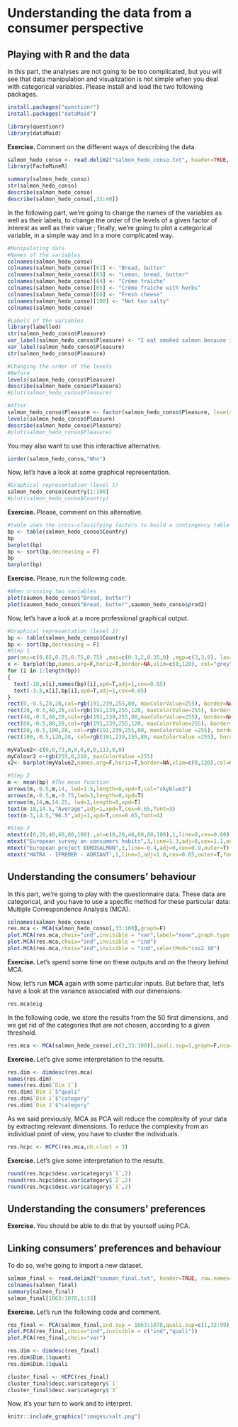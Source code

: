 # Understanding the data from a consumer perspective
## Playing with R and the data

In this part, the analyses are not going to be too complicated, but you will see that data manipulation and visualization is not simple when you deal with categorical variables.
Please install and load the two following packages.

```r
install.packages("questionr")
install.packages("dataMaid")
```

```r
library(questionr)
library(dataMaid)
```

**Exercise. **Comment on the different ways of describing the data.

```r
salmon_hedo_conso <- read.delim2("salmon_hedo_conso.txt", header=TRUE, row.names=1, comment.char="#",dec=",",stringsAsFactors=TRUE)
library(FactoMineR)
```


```r
summary(salmon_hedo_conso)
str(salmon_hedo_conso)
describe(salmon_hedo_conso)
describe(salmon_hedo_conso[,32:40])
```

In the following part, we're going to change the names of the variables as well as their labels, to change the order of the levels of a given factor of interest as well as their value ; finally, we're going to plot a categorical variable, in a simple way and in a more complicated way.

```r
#Manipulating data
#Names of the variables
colnames(salmon_hedo_conso)
colnames(salmon_hedo_conso)[62] <- "Bread, butter"
colnames(salmon_hedo_conso)[63] <- "Lemon, bread, butter"
colnames(salmon_hedo_conso)[64] <- "Crême fraîche"
colnames(salmon_hedo_conso)[65] <- "Crême fraîche with herbs"
colnames(salmon_hedo_conso)[66] <- "Fresh cheese"
colnames(salmon_hedo_conso)[100] <- "Not too salty"
colnames(salmon_hedo_conso)

#Labels of the variables
library(labelled)
str(salmon_hedo_conso$Pleasure)
var_label(salmon_hedo_conso$Pleasure) <- "I eat smoked salmon because it is a product which gives me pleasure"
var_label(salmon_hedo_conso$Pleasure)
str(salmon_hedo_conso$Pleasure)
```

```r
#Changing the order of the levels
#Before
levels(salmon_hedo_conso$Pleasure)
describe(salmon_hedo_conso$Pleasure)
#plot(salmon_hedo_conso$Pleasure)

#After
salmon_hedo_conso$Pleasure <- factor(salmon_hedo_conso$Pleasure, levels=c("Comp. Disa.","Most. Disa.","Neither", "Most. Agree","Comp. Agree"))
levels(salmon_hedo_conso$Pleasure)
describe(salmon_hedo_conso$Pleasure)
#plot(salmon_hedo_conso$Pleasure)
```

You may also want to use this interactive alternative.

```r
iorder(salmon_hedo_conso,"Who")
```

Now, let's have a look at some graphical representation.

```r
#Graphical representation (level 1)
salmon_hedo_conso$Country[1:100]
#plot(salmon_hedo_conso$Country)
```

**Exercise. **Please, comment on this alternative.

```r
#table uses the cross-classifying factors to build a contingency table of the counts at each combination of factor levels
bp <- table(salmon_hedo_conso$Country) 
bp
barplot(bp)
bp <- sort(bp,decreasing = F)
bp
barplot(bp)
```

**Exercise. **Please, run the following code.
```r
#When crossing two variables
plot(saumon_hedo_conso$"Bread, butter")
plot(saumon_hedo_conso$"Bread, butter",saumon_hedo_conso$prod2)
```

Now, let's have a look at a more professional graphical output.

```r
#Graphical representation (level 2)
bp <- table(salmon_hedo_conso$Country) 
bp <- sort(bp,decreasing = F)
#Step 1
par(omi=c(0.65,0.25,0.75,0.75) ,mai=c(0.3,2,0.35,0) ,mgp=c(3,3,0), las=1)
x <- barplot(bp,names.arg=F,horiz=T,border=NA,xlim=c(0,120), col="grey", cex.names=0.85,axes=F)
for (i in 1:length(bp))
{
  text(-18,x[i],names(bp)[i],xpd=T,adj=1,cex=0.85) 
  text(-3.5,x[i],bp[i],xpd=T,adj=1,cex=0.85) 
}
rect(0,-0.5,20,28,col=rgb(191,239,255,80, maxColorValue=255), border=NA)
rect(20,-0.5,40,28,col=rgb(191,239,255,120, maxColorValue=255), border=NA)
rect(40,-0.5,60,28,col=rgb(191,239,255,80,maxColorValue=255), border=NA)
rect(60,-0.5,80,28,col=rgb(191,239,255,120, maxColorValue=255), border=NA)
rect(80,-0.5,100,28, col=rgb(191,239,255,80, maxColorValue =255), border=NA)
rect(100,-0.5,120,28, col=rgb(191,239,255,80, maxColorValue =255), border=NA)

myValue2<-c(0,0,73,0,0,0,0,0,113,0,0)
myColour2 <-rgb(255,0,210, maxColorValue =255)
x2<- barplot(myValue2,names.arg=F,horiz=T,border=NA,xlim=c(0,120),col=myColour2,cex.names=0.85,axes=F,add=T)

#Step 2
m <- mean(bp) #The mean function
arrows(m,-0.5,m,14, lwd=1.5,length=0,xpd=T,col="skyblue3")
arrows(m,-0.5,m,-0.75,lwd=3,length=0,xpd=T)
arrows(m,14,m,14.25, lwd=3,length=0,xpd=T) 
text(m-18,14.5,"Average",adj=1,xpd=T,cex=0.65,font=3) 
text(m-3,14.5,"96.5",adj=1,xpd=T,cex=0.65,font=4) 

#Step 3
mtext(c(0,20,40,60,80,100) ,at=c(0,20,40,60,80,100),1,line=0,cex=0.80)
mtext("European survey on consumers habits",3,line=1.3,adj=0,cex=1.1,outer=T)
mtext("European project EUROSALMON",3,line=-0.4,adj=0,cex=0.9,outer=T) 
mtext("MATRA - IFREMER - ADRIANT",1,line=1,adj=1.0,cex=0.65,outer=T,font=3)
```

## Understanding the consumers' behaviour
In this part, we're going to play with the questionnaire data. These data are categorical, and you have to use a specific method for these particular data: Multiple Correspondence Analysis (MCA).

```r
colnames(salmon_hedo_conso)
res.mca <- MCA(salmon_hedo_conso[,33:100],graph=F)
plot.MCA(res.mca,choix="ind",invisible = "var",label="none",graph.type = "classic")
plot.MCA(res.mca,choix="ind",invisible = "ind")
plot.MCA(res.mca,choix="ind",invisible = "ind",selectMod="cos2 10")
```

**Exercise. **Let's spend some time on these outputs and on the theory behind MCA.

Now, let's run **MCA** again with some particular inputs. But before that, let's have a look at the variance associated with our dimensions.

```r
res.mca$eig
```

In the following code, we store the results from the 50 first dimensions, and we get rid of the categories that are not chosen, according to a given threshold.

```r
res.mca <- MCA(salmon_hedo_conso[,c(2,33:100)],quali.sup=1,graph=F,ncp=50,level.ventil=0.05)
```

**Exercise. **Let's give some interpretation to the results.

```r
res.dim <- dimdesc(res.mca)
names(res.dim)
names(res.dim$`Dim 1`)
res.dim$`Dim 1`$"quali"
res.dim$`Dim 1`$"category"
res.dim$`Dim 2`$"category"
```

As we said previously, MCA as PCA will reduce the complexity of your data by extracting relevant dimensions. To reduce the complexity from an individual point of view, you have to cluster the individuals.

```r
res.hcpc <- HCPC(res.mca,nb.clust = 3)
```

**Exercise. **Let's give some interpretation to the results.

```r
round(res.hcpc$desc.var$category$`1`,2)
round(res.hcpc$desc.var$category$`2`,2)
round(res.hcpc$desc.var$category$`3`,2)
```

## Understanding the consumers' preferences

**Exercise. **You should be able to do that by yourself using PCA.

## Linking consumers' preferences and behaviour

To do so, we're going to import a new dataset.

```r
salmon_final <- read.delim2("saumon_final.txt", header=TRUE, row.names=1, comment.char="#",dec=",",stringsAsFactors=TRUE)
colnames(salmon_final)
summary(salmon_final)
salmon_final[1063:1078,1:33]
```

**Exercise. **Let's run the following code and comment.

```r
res_final <- PCA(salmon_final,ind.sup = 1063:1078,quali.sup=c(1,32:99),graph = F)
plot.PCA(res_final,choix="ind",invisible = c("ind","quali"))
plot.PCA(res_final,choix="var")

res.dim <- dimdesc(res_final)
res.dim$Dim.1$quanti
res.dim$Dim.1$quali

cluster_final <- HCPC(res_final)
cluster_final$desc.var$category$`1`
cluster_final$desc.var$category$`3`
```

Now, it's your turn to work and to interpret.

```r
knitr::include_graphics("images/salt.png")
```

